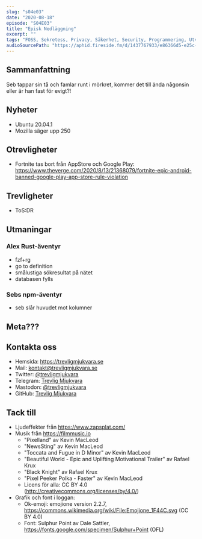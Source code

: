 ```yaml
---
slug: "s04e03"
date: "2020-08-18"
episode: "S04E03"
title: "Episk Nedläggning"
excerpt: "" 
tags: "FOSS, Sekretess, Privacy, Säkerhet, Security, Programmering, Utveckling, RaspberryPi, Mjukvara, PinePhone, Technology, Linux, Open Source, git, vim, "
audioSourcePath: "https://aphid.fireside.fm/d/1437767933/e86366d5-e25c-4aab-9a13-33b7144ac160/cd36a3e9-be8e-47fa-ae63-112c4de087f8.mp3"
---
```


## Sammanfattning
Seb tappar sin tå och famlar runt i mörkret, kommer det till ända någonsin eller är han fast för evigt?!

## Nyheter
- Ubuntu 20.04.1
- Mozilla säger upp 250

## Otrevligheter
- Fortnite tas bort från AppStore och Google Play: https://www.theverge.com/2020/8/13/21368079/fortnite-epic-android-banned-google-play-app-store-rule-violation

## Trevligheter
- ToS:DR

## Utmaningar
### Alex Rust-äventyr
- fzf+rg
- go to definition
- smålustiga sökresultat på nätet
- databasen fylls

### Sebs npm-äventyr
- seb slår huvudet mot kolumner

## Meta???

## Kontakta oss

- Hemsida: https://trevligmjukvara.se
- Mail: kontakt@trevligmjukvara.se
- Twitter: [@trevligmjukvara](https://twitter.com/trevligmjukvara)
- Telegram: [Trevlig Mjukvara](https://t.me/trevligmjukvara)
- Mastodon: [@trevligmjukvara](https://mastodon.linuxkompis.se/@trevligmjukvara)
- GitHub: [Trevlig Mjukvara](https://github.com/trevligmjukvara)

## Tack till

- Ljudeffekter från https://www.zapsplat.com/
- Musik från https://filmmusic.io
  - "Pixelland" av Kevin MacLeod
  - "NewsSting" av Kevin MacLeod
  - "Toccata and Fugue in D Minor" av Kevin MacLeod
  - "Beautiful World - Epic and Uplifting Motivational Trailer" av Rafael Krux
  - "Black Knight" av Rafael Krux
  - "Pixel Peeker Polka - Faster" av Kevin MacLeod
  - Licens för alla: CC BY 4.0 (http://creativecommons.org/licenses/by/4.0/)
- Grafik och font i loggan:
  - Ok-emoji: emojione version 2.2.7, https://commons.wikimedia.org/wiki/File:Emojione_1F44C.svg (CC BY 4.0)
  - Font: Sulphur Point av Dale Sattler, https://fonts.google.com/specimen/Sulphur+Point (OFL)
